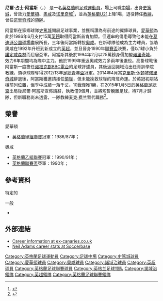{{noteta|G1=足球|G2=FAcup|G3=英超
|T=zh-hans:尼尔·亚当斯; zh-hk:尼爾·阿當斯;
|1=zh-hans:亚当斯; zh-hk:阿當斯;
|2=zh-hans:詹姆斯; zh-hk:占士;
|3=zh-hans:诺福克郡;zh-hk:羅福郡;zh-tw:諾福克郡;
|4=zh-hans:克里斯·休顿; zh-hk:基斯·曉頓;
}}
{{Infobox football biography
| name           = 尼爾·阿當斯<br>''Neil Adams''
| image          = 
| fullname       = Neil James Adams
| birth_date     = {{birth date and age|df=y|1965|11|23}}
| birth_place    = [[英格蘭|英格蘭]][[特倫特河畔斯托克|特倫特河畔斯托克]]
| death_date     = 
| currentclub    = 
| position       = [[中場|中場]]
| youthyears1    = 1983–1985 | youthclubs1 = [[斯托克城足球俱乐部|史篤城]] 
| years1         = 1985–1986 | clubs1 = [[斯托克城足球俱乐部|史篤城]]                      
| caps1 = 32  | goals1 = 4
| years2         = 1986–1989 | clubs2 = [[埃弗顿足球俱乐部|愛華頓]]                            
| caps2 = 20  | goals2 = 0
| years3         = 1989      | clubs3 = → [[奥尔德姆足球俱乐部|奧咸]]  
| caps3 = 9   | goals3 = 0
| years4         = 1989–1994 | clubs4 = [[奥尔德姆足球俱乐部|奧咸]]           
| caps4 = 129 | goals4 = 23
| years5         = 1994–1999 | clubs5 = [[诺里奇城足球俱乐部|诺里奇城]]                  
| caps5 = 182 | goals5 = 25
| years6         = 1999–2001 | clubs6 = [[奥尔德姆足球俱乐部|奧咸]]          
| caps6 = 47  | goals6 = 4
| totalcaps  = 419| totalgoals = 56
| nationalyears1  = 1986| nationalteam1   = [[英格蘭21歲以下足球代表隊|英格蘭U21]]
| nationalcaps1   = 1 | nationalgoals1  = 0
| manageryears1 = 2014–2015 | managerclubs1 = [[诺里奇城足球俱乐部|诺里奇城]] 
}}
'''尼爾·占士·阿當斯'''（{{lang-en|'''Neil James Adams'''}}，{{bd|1965年|11月23日|catidx=Adams, Neil}}） 是一名[[英格蘭|英格蘭]]前[[足球|足球]][[運動員|運動員]]，場上司職[[中場|中場]]，出身[[斯托克城足球俱乐部|史篤城]]，曾效力[[埃弗顿足球俱乐部|愛華頓]]、[[奥尔德姆足球俱乐部|奧咸]]及[[诺里奇城足球俱乐部|诺里奇城]]<ref name="The Encyclopaedia of Stoke City">{{cite book|last=Matthews|first=Tony|title=The Encyclopaedia of Stoke City|year=1994|publisher=Lion Press|isbn=0-9524151-0-0}}</ref>，並為[[英格蘭21歲以下足球代表隊|英格蘭U21]]上陣1場，退役轉任[[教練|教練]]，曾任[[诺里奇城足球俱乐部|诺里奇城]]的[[領隊_(足球)|領隊]]。

阿當斯在家鄉球隊[[斯托克城足球俱乐部|史篤城]]開展足球事業，並獲稱讚為有前途的翼鋒球員，[[埃弗顿足球俱乐部|愛華頓]]為此於1986年6月支付15萬[[英鎊|英鎊]]取得阿當斯首肯加盟。但連串的傷患導致他未能在[[葛迪遜公園球場|葛迪遜公園球場]]盡展所長，三年後阿當斯轉投[[奥尔德姆足球俱乐部|奧咸]]。在新球隊他成為主力球員，協助奧咸在1992年升班到新成立的[[英超|英超]]，並且晉身1990年[[英格蘭聯賽盃|聯賽盃]]決賽，僅以1球小負於[[诺丁汉森林足球俱乐部|諾定咸森林]]而屈居亞軍。阿當斯其後於1994年2月以25萬鎊身價加盟[[诺里奇城足球俱乐部|诺里奇城]]，效力6年期間均為隊中主力。他於1999年重返奧咸效力多兩年後退役。高掛球靴後阿當斯一度擔任[[诺福克郡|诺福克郡]][[英國廣播公司本地無線電台|BBC電台]]的足球評述員，其後返回諾域治出任青訓學院教練，領導球隊奪得2012/13年[[英格蘭足總青年盃|足總青年盃]]冠軍。2014年4月當[[克里斯·休顿|克里斯·休顿]]被[[诺里奇城足球俱乐部|诺里奇城]]辭退後，阿當斯獲邀請接任[[領隊_(足球)|領隊]]，但未能挽救球隊的降班命運。於英冠初期站穩前列位置，但季中成績一落千丈，10戰僅獲1勝，在2015年1月5日於[[英格蘭足總盃|英格蘭足總盃]]出局後尼爾·阿當斯宣佈請辭，執教僅9個月，並將短暫脫離足球，待7月才歸隊，但新職務尚未透露，一隊教練[[麦克·费兰|麦克·费兰]]暫代職務<ref name ="Neil Adams">{{citenews |language = en |url = http://www.bbc.com/sport/0/football/30685075 |title = Neil Adams resigns as Norwich City manager |work = ''[[BBC_Sport|BBC Sport]]'' |date = 2015-01-05 |accessdate = 2015-01-08 |archive-date = 2015-01-08 |archive-url = https://web.archive.org/web/20150108003741/http://www.bbc.com/sport/0/football/30685075 |dead-url = no }}</ref>。
<!--
== 生平 ==
=== 球員時期 ===
Adams was born in [[Stoke-on-Trent|Stoke-on-Trent]] and began his career with local side [[Stoke_City_F.C.|Stoke City]] making his professional debut against [[Coventry_City_F.C.|Coventry City]] in the [[Full_Members_Cup|Full Members Cup]] in [[1985–86_Stoke_City_F.C._season|1985–86]].<ref name="The Encyclopaedia of Stoke City"/> He made a huge impression with his performances for Stoke in his debut season, with his attacking creativity and deadly accurate crossing ability earning him a call up to the [[England_under-21_national_football_team|England U21]] side for their European Championship semi-final tie in Italy.<ref name="The Encyclopaedia of Stoke City"/> With Stoke's finances poor and many top-flight sides showing an interest in signing him, he was sold to [[Everton_F.C.|Everton]] in June 1986 for a fee of £150,000 after the Toffees beat off competition from Arsenal and Tottenham Hotspur, much to the annoyance to the Stoke supporters who feared that their club was becoming a 'selling club'.<ref name="The Encyclopaedia of Stoke City"/>

In his first season at Everton he helped the side win the [[Football_League_First_Division|First Division]] title in [[1986–87_in_English_football|1986–87]]. During his three years on Merseyside he also won two Charity Shield medals and earned his first England U-21 cap in an away game against Sweden. In June 1989 he rejected the offer of a new contract at Goodison Park and joined [[Oldham_Athletic_A.F.C.|Oldham Athletic]] in a £100,000 deal. The five seasons that Adams spent at [[Boundary_Park|Boundary Park]] was to coincide with the club's golden period. In 1990 he played for the Latics in the League Cup Final against Nottingham Forest, and the following season he helped the team win the [[Football_League_Second_Division|Second Division]] title as Oldham won promotion to the newly formed [[Premier_League|Premier League]]. 

Adams' contribution from the right flank helped Oldham establish themselves against the best sides in the country, and he was influential in helping the Latics maintain their top-flight status during their 1992–93 campaign by scoring 9 goals – including crucial strikes against Liverpool, Everton, Chelsea and most memorably the only goal in a 1–0 defeat of soon-to-be-crowned double winners, Manchester United.

Whilst at Oldham he also picked up a Carling No. 1 Award – selected by a Premiership committee before the start of the 1993–94 season. In early 1994 [[Norwich_City_F.C.|Norwich City]] made inquiries about acquiring his services, and after protracted negotiations between the two clubs he eventually signed for the Canaries for a fee of £250,000 in mid-February. Adams was to become a regular in the Norwich side during his time at [[Carrow_Road|Carrow Road]]. He assumed the role of penalty taker and dead ball specialist for the Canaries, and in his career he only missed from the spot once, in a league cup game against Swansea.

He started in all but one of Norwich's games during the 1996–97 campaign, and completed that season as the Canaries' second top-scorer with a total of 16 goals. In 2002, Norwich fans voted Adams into the [[Norwich_City_F.C._Hall_of_Fame|Norwich City F.C. Hall of Fame]]. After leaving Norfolk in the summer of 1999, Adams returned to former club Oldham for two seasons before a knee injury forced him to retire. 

=== 教練及領隊 ===
A holder of the UEFA 'A' Coaching Licence, he returned to Norwich where was appointed as manager of the club's U-18s. Adams guided the side to victory over [[Chelsea_F.C.|Chelsea]] in the [[2012–13_FA_Youth_Cup|2012–13 FA Youth Cup]].<ref>{{cite web|title=FA Youth Cup final: Norwich beat Chelsea 4–2 on aggregate|url=http://www.bbc.co.uk/sport/0/football/22519280|work=BBC Sport|accessdate=18 May 2013}}</ref> On 6 April 2014 he was appointed Norwich City first-team caretaker manager following the departure of [[Chris_Hughton|Chris Hughton]].<ref>{{cite web|title=ADAMS REPLACES HUGHTON AS BOSS|url=http://www.canaries.co.uk/news/article/20140406-adams-hughton-norwich-city-manager-1471649.aspx|work=Norwich City F.C|accessdate=6 April 2014}}</ref> On 22 May 2014 he was appointed permanent manager of Norwich City, signing a three-year contract.<ref>{{cite web|title=Neil Adams: Norwich City hand caretaker boss permanent job|url=http://www.bbc.co.uk/sport/0/football/27530377|work=BBC Sport|accessdate=22 May 2014}}</ref>
-->
== 榮譽 ==
; 愛華頓
* [[英格蘭足球聯賽|英格蘭甲組聯賽]]冠軍：1986/87年；

; 奧咸
* [[英格蘭足球聯賽|英格蘭乙組聯賽]]冠軍：1990/91年；
* [[英格蘭聯賽盃|英格蘭聯賽盃]]亞軍：1990年；

== 參考資料 ==
;特定的
{{reflist}}

;一般
*{{cite book| title=Canary Citizens: The Official History of Norwich City F.C.| author=Davage, Mike|author2=John Eastwood |author3=Kevan Platt | publisher=Jarrold| year=2001| isbn=0-7117-2020-7}}

== 外部連結 ==
*[http://www.ex-canaries.co.uk/players/adams.htm Career information at ex-canaries.co.uk] {{Wayback|url=http://www.ex-canaries.co.uk/players/adams.htm |date=20141011180637 }}
*[https://web.archive.org/web/20071002003013/http://www.soccerbase.com/players_details.sd?playerid=23 Neil Adams career stats at Soccerbase]

{{諾域治領隊}}

{{DEFAULTSORT:Adams, Neil}}
[[Category:英格蘭足球運動員|Category:英格蘭足球運動員]]
[[Category:足球中場|Category:足球中場]]
[[Category:史篤城球員|Category:史篤城球員]]
[[Category:愛華頓球員|Category:愛華頓球員]]
[[Category:奧咸球員|Category:奧咸球員]]
[[Category:諾域治球員|Category:諾域治球員]]
[[Category:英超球員|Category:英超球員]]
[[Category:英格蘭足球聯賽球員|Category:英格蘭足球聯賽球員]]
[[Category:英格兰足球领队|Category:英格兰足球领队]]
[[Category:諾域治領隊|Category:諾域治領隊]]
[[Category:英超領隊|Category:英超領隊]]
[[Category:英格蘭足球聯賽領隊|Category:英格蘭足球聯賽領隊]]